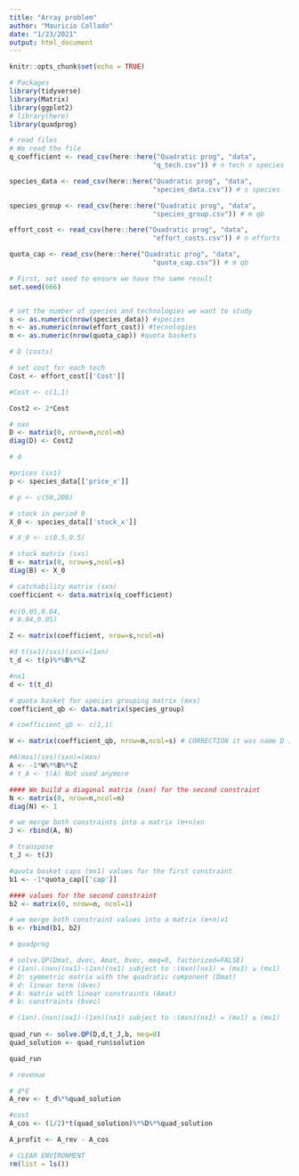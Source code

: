 ```yaml
---
title: "Array problem"
author: "Mauricio Collado"
date: "1/23/2021"
output: html_document
---
```


```r
knitr::opts_chunk$set(echo = TRUE)
```

```r

# Packages
library(tidyverse)
library(Matrix)
library(ggplot2)
# library(here)
library(quadprog)
```

```r
# read files
# We read the file
q_coefficient <- read_csv(here::here("Quadratic prog", "data",
                                    "q_tech.csv")) # n tech s species

species_data <- read_csv(here::here("Quadratic prog", "data",
                                    "species_data.csv")) # s species

species_group <- read_csv(here::here("Quadratic prog", "data",
                                    "species_group.csv")) # m qb

effort_cost <- read_csv(here::here("Quadratic prog", "data",
                                    "effort_costs.csv")) # n efforts

quota_cap <- read_csv(here::here("Quadratic prog", "data",
                                    "quota_cap.csv")) # m qb
```

```r
# First, set seed to ensure we have the same result 
set.seed(666)


# set the number of species and technologies we want to study
s <- as.numeric(nrow(species_data)) #species
n <- as.numeric(nrow(effort_cost)) #tecnologies
m <- as.numeric(nrow(quota_cap)) #quota baskets

```


```r
# D (costs)

# set cost for each tech
Cost <- effort_cost[['Cost']]

#Cost <- c(1,1)

Cost2 <- 2*Cost

# nxn 
D <- matrix(0, nrow=n,ncol=n)
diag(D) <- Cost2

```

```r
# d

#prices (sx1)
p <- species_data[['price_x']]

# p <- c(50,200)

# stock in period 0
X_0 <- species_data[['stock_x']]

# X_0 <- c(0.5,0.5)

# stock matrix (sxs)
B <- matrix(0, nrow=s,ncol=s)
diag(B) <- X_0

# catchability matrix (sxn)
coefficient <- data.matrix(q_coefficient)
  
#c(0.05,0.04,
# 0.04,0.05)

Z <- matrix(coefficient, nrow=s,ncol=n)

#d t(sx1)(sxs)(sxn)=(1xn)
t_d <- t(p)%*%B%*%Z

#nx1
d <- t(t_d)

```

```r
# quota basket for species grouping matrix (mxs)
coefficient_qb <- data.matrix(species_group)

# coefficient_qb <- c(1,1)

W <- matrix(coefficient_qb, nrow=m,ncol=s) # CORRECTION it was name D in the document, and D is defined as cost. I renamed it as W.

#A(mxs)(sxs)(sxn)=(mxn)
A <- -1*W%*%B%*%Z
# t_A <- t(A) Not used anymore

#### We build a diagonal matrix (nxn) for the second constraint
N <- matrix(0, nrow=n,ncol=n)
diag(N) <- 1

# we merge both constraints into a matrix (m+n)xn
J <- rbind(A, N)

# transpose
t_J <- t(J)
```

```r
#quota basket caps (mx1) values for the first constraint
b1 <- -1*quota_cap[['cap']]

#### values for the second constraint
b2 <- matrix(0, nrow=n, ncol=1)

# we merge both constraint values into a matrix (m+n)x1
b <- rbind(b1, b2)

```

```r
# quadprog

# solve.QP(Dmat, dvec, Amat, bvec, meq=0, factorized=FALSE)
# (1xn).(nxn)(nx1)-(1xn)(nx1) subject to :(mxn)(nx1) = (mx1) ≥ (mx1)
# D: symmetric matrix with the quadratic component (Dmat)
# d: linear term (dvec)
# A: matrix with linear constraints (Amat)
# b: constraints (bvec)

# (1xn).(nxn)(nx1)-(1xn)(nx1) subject to :(mxn)(nx1) = (mx1) ≥ (mx1)
 
quad_run <- solve.QP(D,d,t_J,b, meq=0)
quad_solution <- quad_run$solution

quad_run
```


```r
# revenue

# d*E
A_rev <- t_d%*%quad_solution

#cost
A_cos <- (1/2)*t(quad_solution)%*%D%*%quad_solution

A_profit <- A_rev - A_cos

```

```r

# CLEAR ENVIRONMENT
rm(list = ls())
```

